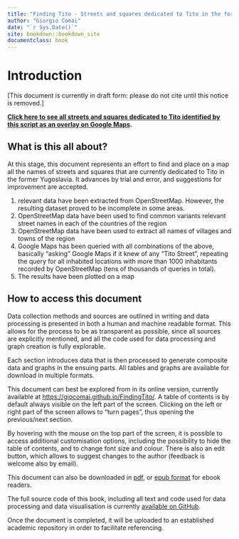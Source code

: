 ```yaml
---
title: "Finding Tito - Streets and squares dedicated to Tito in the former Yugoslavia"
author: "Giorgio Comai"
date: "`r Sys.Date()`"
site: bookdown::bookdown_site
documentclass: book
---
```


# Introduction

[This document is currently in draft form: please do not cite until this notice is removed.]

**[Click here to see all streets and squares dedicated to Tito identified by this script as an overlay on Google Maps](https://drive.google.com/open?id=1U7EqM2XDLHpyjJaEBy3inOETYg4&usp=sharing).**

## What is this all about?

At this stage, this document represents an effort to find and place on a map all the names of streets and squares that are currently dedicated to Tito in the former Yugoslavia. It advances by trial and error, and suggestions for improvement are accepted.

1. relevant data have been extracted from OpenStreetMap. However, the resulting dataset proved to be incomplete in some areas. 
2. OpenStreetMap data have been used to find common variants relevant street names in each of the countries of the region
3. OpenStreetMap data have been used to extract all names of villages and towns of the region
4. Google Maps has been queried with all combinations of the above, basically "asking" Google Maps if it knew of any "Tito Street", repeating the query for all inhabited locations with more than 1000 inhabitants recorded by OpenStreetMap (tens of thousands of queries in total).
5. The results have been plotted on a map


## How to access this document

Data collection methods and sources are outlined in writing and data processing is presented in both a human and machine readable format. This allows for the process to be as transparent as possible, since all sources are explicitly mentioned, and all the code used for data processing and graph creation is fully explorable. 

Each section introduces data that is then processed to generate composite data and graphs in the ensuing parts. All tables and graphs are available for download in multiple formats.

This document can best be explored from in its online version, currently available at [https://giocomai.github.io/FindingTito/](https://giocomai.github.io/FindingTito/). A table of contents is by default always visible on the left part of the screen. Clicking on the left or right part of the screen allows to "turn pages", thus opening the previous/next section. 

By hovering with the mouse on the top part of the screen, it is possible to access additional customisation options, including the possibility to hide the table of contents, and to change font size and colour. There is also an edit button, which allows to suggest changes to the author (feedback is welcome also by email). 

This document can also be downloaded in [pdf](https://giocomai.github.io/FindingTito/FindingTito.pdf), or [epub format](https://giocomai.github.io/FindingTito/FindingTito.epub) for ebook readers. 

The full source code of this book, including all text and code used for data processing and data visualisation is currently [available on GitHub](https://github.com/giocomai/FindingTito).

Once the document is completed, it will be uploaded to an established academic repository in order to facilitate referencing. 
